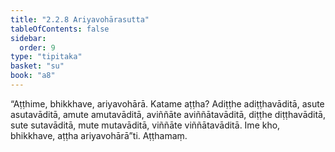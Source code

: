```yaml
---
title: "2.2.8 Ariyavohārasutta"
tableOfContents: false
sidebar:
  order: 9
type: "tipitaka"
basket: "su"
book: "a8"
---
```



<DynamicBreadcrumb />

<Division number="68" book="a8">

<Paragraph number="683" book="a8">
“Aṭṭhime, bhikkhave, ariyavohārā. Katame aṭṭha? Adiṭṭhe adiṭṭhavāditā, asute asutavāditā, amute amutavāditā, aviññāte aviññātavāditā, diṭṭhe diṭṭhavāditā, sute sutavāditā, mute mutavāditā, viññāte viññātavāditā. Ime kho, bhikkhave, aṭṭha ariyavohārā”ti.

</Paragraph>
</Division>

<Paragraph number="684" type="center" book="a8">
Aṭṭhamaṃ.
</Paragraph>